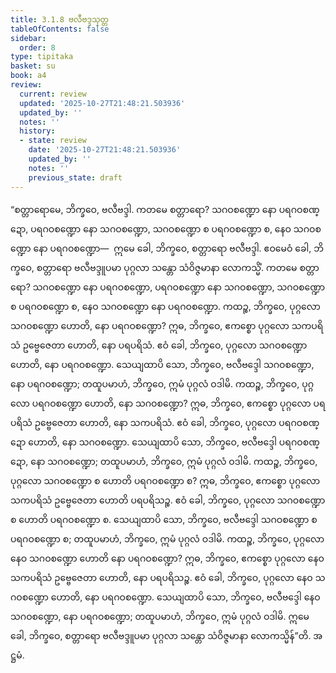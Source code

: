 ```yaml
---
title: 3.1.8 ဗလီဗဒ္ဒသုတ္တ
tableOfContents: false
sidebar:
  order: 8
type: tipitaka
basket: su
book: a4
review:
  current: review
  updated: '2025-10-27T21:48:21.503936'
  updated_by: ''
  notes: ''
  history:
  - state: review
    date: '2025-10-27T21:48:21.503936'
    updated_by: ''
    notes: ''
    previous_state: draft
---
```



<ReviewStatus review={frontmatter.review} showDetails={true} />

<HypothesisAnnotation frontmatter={frontmatter} />

<DynamicBreadcrumb />

<Division number="108" book="a4" e="ch" v="15" p="423">

<Paragraph number="712" book="a4">
“စတ္တာရောမေ, ဘိက္ခဝေ, ဗလီဗဒ္ဒါ. ကတမေ စတ္တာရော? သဂဝစဏ္ဍော နော ပရဂဝစဏ္ဍော, ပရဂဝစဏ္ဍော နော သဂဝစဏ္ဍော, သဂဝစဏ္ဍော စ ပရဂဝစဏ္ဍော စ, နေဝ သဂဝစဏ္ဍော နော ပရဂဝစဏ္ဍော—  ဣမေ ခေါ, ဘိက္ခဝေ, စတ္တာရော ဗလီဗဒ္ဒါ. ဧဝမေဝံ ခေါ, ဘိက္ခဝေ, စတ္တာရော ဗလီဗဒ္ဒူပမာ ပုဂ္ဂလာ သန္တော သံဝိဇ္ဇမာနာ လောကသ္မိံ. ကတမေ စတ္တာရော? သဂဝစဏ္ဍော နော ပရဂဝစဏ္ဍော, ပရဂဝစဏ္ဍော နော သဂဝစဏ္ဍော, သဂဝစဏ္ဍော စ ပရဂဝစဏ္ဍော စ, နေဝ သဂဝစဏ္ဍော နော ပရဂဝစဏ္ဍော.
</Paragraph>

<Paragraph number="713" book="a4">
ကထဉ္စ, ဘိက္ခဝေ, ပုဂ္ဂလော သဂဝစဏ္ဍော ဟောတိ, နော ပရဂဝစဏ္ဍော? ဣဓ, ဘိက္ခဝေ, ဧကစ္စော ပုဂ္ဂလော သကပရိသံ ဥဗ္ဗေဇေတာ ဟောတိ, နော ပရပရိသံ. ဧဝံ ခေါ, ဘိက္ခဝေ, ပုဂ္ဂလော သဂဝစဏ္ဍော ဟောတိ, နော ပရဂဝစဏ္ဍော. သေယျထာပိ သော, ဘိက္ခဝေ, ဗလီဗဒ္ဒေါ သဂဝစဏ္ဍော, နော ပရဂဝစဏ္ဍော; တထူပမာဟံ, ဘိက္ခဝေ, ဣမံ ပုဂ္ဂလံ ဝဒါမိ.
</Paragraph>

<Paragraph number="714" book="a4">
ကထဉ္စ, ဘိက္ခဝေ, ပုဂ္ဂလော ပရဂဝစဏ္ဍော ဟောတိ, နော သဂဝစဏ္ဍော? ဣဓ, ဘိက္ခဝေ, ဧကစ္စော ပုဂ္ဂလော ပရပရိသံ ဥဗ္ဗေဇေတာ ဟောတိ, နော သကပရိသံ. ဧဝံ ခေါ, ဘိက္ခဝေ, ပုဂ္ဂလော ပရဂဝစဏ္ဍော ဟောတိ, နော သဂဝစဏ္ဍော. သေယျထာပိ သော, ဘိက္ခဝေ, ဗလီဗဒ္ဒေါ ပရဂဝစဏ္ဍော, နော သဂဝစဏ္ဍော; တထူပမာဟံ, ဘိက္ခဝေ, ဣမံ ပုဂ္ဂလံ ဝဒါမိ.
</Paragraph>

<Paragraph number="715" book="a4">
ကထဉ္စ, ဘိက္ခဝေ, ပုဂ္ဂလော သဂဝစဏ္ဍော စ ဟောတိ ပရဂဝစဏ္ဍော စ? ဣဓ, ဘိက္ခဝေ, ဧကစ္စော ပုဂ္ဂလော သကပရိသံ ဥဗ္ဗေဇေတာ ဟောတိ ပရပရိသဉ္စ. ဧဝံ ခေါ, ဘိက္ခဝေ, ပုဂ္ဂလော သဂဝစဏ္ဍော စ ဟောတိ ပရဂဝစဏ္ဍော စ. သေယျထာပိ သော, ဘိက္ခဝေ, ဗလီဗဒ္ဒေါ သဂဝစဏ္ဍော စ ပရဂဝစဏ္ဍော စ; တထူပမာဟံ, ဘိက္ခဝေ, ဣမံ ပုဂ္ဂလံ ဝဒါမိ.
</Paragraph>

<Paragraph number="716" book="a4">
ကထဉ္စ, ဘိက္ခဝေ, ပုဂ္ဂလော နေဝ သဂဝစဏ္ဍော ဟောတိ နော ပရဂဝစဏ္ဍော? ဣဓ, ဘိက္ခဝေ, ဧကစ္စော ပုဂ္ဂလော နေဝ သကပရိသံ ဥဗ္ဗေဇေတာ ဟောတိ, နော ပရပရိသဉ္စ. ဧဝံ ခေါ, ဘိက္ခဝေ, ပုဂ္ဂလော နေဝ သဂဝစဏ္ဍော ဟောတိ, နော ပရဂဝစဏ္ဍော. သေယျထာပိ သော, ဘိက္ခဝေ, ဗလီဗဒ္ဒေါ နေဝ သဂဝစဏ္ဍော, နော ပရဂဝစဏ္ဍော; တထူပမာဟံ, ဘိက္ခဝေ, ဣမံ ပုဂ္ဂလံ ဝဒါမိ. ဣမေ ခေါ, ဘိက္ခဝေ, စတ္တာရော ဗလီဗဒ္ဒူပမာ ပုဂ္ဂလာ သန္တော သံဝိဇ္ဇမာနာ လောကသ္မိန်”တိ.

</Paragraph>
</Division>

<Paragraph number="717" type="center" book="a4">
အဋ္ဌမံ.
</Paragraph>